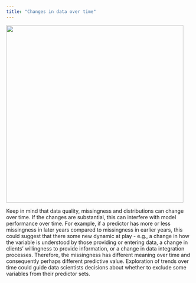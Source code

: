 ```yaml
---
title: "Changes in data over time"
---
```


![](images/calendar.jpg){fig-align="left" width="5in"}\

Keep in mind that data quality, missingness and distributions can change over time. If the changes are substantial, this can interfere with model performance over time. For example, if a predictor has more or less missingness in later years compared to missingness in earlier years, this could suggest that there some new dynamic at play - e.g., a change in how the variable is understood by those providing or entering data, a change in clients' willingness to provide information, or a change in data integration processes. Therefore, the missingness has different meaning over time and consequently perhaps different predictive value. Exploration of trends over time could guide data scientists decisions about whether to exclude some variables from their predictor sets. 

